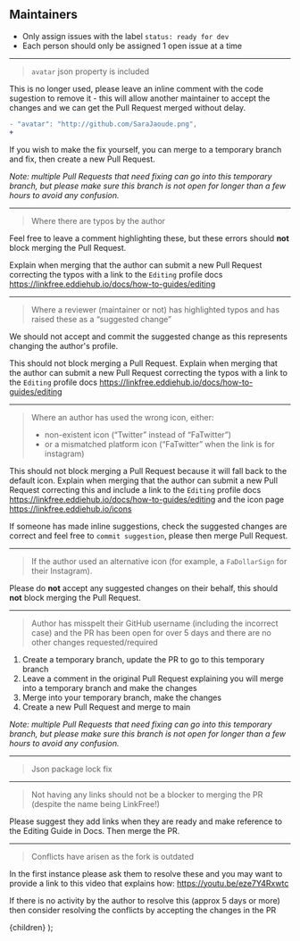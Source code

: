 
## Maintainers

- Only assign issues with the label `status: ready for dev`
- Each person should only be assigned 1 open issue at a time

---

> `avatar` json property is included

This is no longer used, please leave an inline comment with the code sugestion to remove it - this will allow another maintainer to accept the changes and we can get the Pull Request merged without delay.

```diff
- "avatar": "http://github.com/SaraJaoude.png",
+
```

If you wish to make the fix yourself, you can merge to a temporary branch and fix, then create a new Pull Request.

_Note: multiple Pull Requests that need fixing can go into this temporary branch, but please make sure this branch is not open for longer than a few hours to avoid any confusion._

---

> Where there are typos by the author

Feel free to leave a comment highlighting these, but these errors should **not** block merging the Pull Request.

Explain when merging that the author can submit a new Pull Request correcting the typos with a link to the `Editing` profile docs https://linkfree.eddiehub.io/docs/how-to-guides/editing

---

> Where a reviewer (maintainer or not) has highlighted typos and has raised these as a “suggested change”

We should not accept and commit the suggested change as this represents changing the author's profile.

This should not block merging a Pull Request. Explain when merging that the author can submit a new Pull Request correcting the typos with a link to the `Editing` profile docs https://linkfree.eddiehub.io/docs/how-to-guides/editing

---

> Where an author has used the wrong icon, either:
>
> - non-existent icon (“Twitter” instead of “FaTwitter”)
> - or a mismatched platform icon (“FaTwitter” when the link is for instagram)

This should not block merging a Pull Request because it will fall back to the default icon. Explain when merging that the author can submit a new Pull Request correcting this and include a link to the `Editing` profile docs https://linkfree.eddiehub.io/docs/how-to-guides/editing and the icon page https://linkfree.eddiehub.io/icons

If someone has made inline suggestions, check the suggested changes are correct and feel free to `commit suggestion`, please then merge Pull Request.

---

> If the author used an alternative icon (for example, a `FaDollarSign` for their Instagram).

Please do **not** accept any suggested changes on their behalf, this should **not** block merging the Pull Request.

---

> Author has misspelt their GitHub username (including the incorrect case) and the PR has been open for over 5 days and there are no other changes requested/required

1. Create a temporary branch, update the PR to go to this temporary branch
2. Leave a comment in the original Pull Request explaining you will merge into a temporary branch and make the changes
3. Merge into your temporary branch, make the changes
4. Create a new Pull Request and merge to main

_Note: multiple Pull Requests that need fixing can go into this temporary branch, but please make sure this branch is not open for longer than a few hours to avoid any confusion._

---

> Json package lock fix

---

> Not having any links should not be a blocker to merging the PR (despite the name being LinkFree!)

Please suggest they add links when they are ready and make reference to the Editing Guide in Docs. Then merge the PR.

---

> Conflicts have arisen as the fork is outdated

In the first instance please ask them to resolve these and you may want to provide a link to this video that explains how: https://youtu.be/eze7Y4Rxwtc

If there is no activity by the author to resolve this (approx 5 days or more) then consider resolving the conflicts by accepting the changes in the PR

  <DocsLayout title="LinkFree Maintainers Documentation">{children}</DocsLayout>
);
